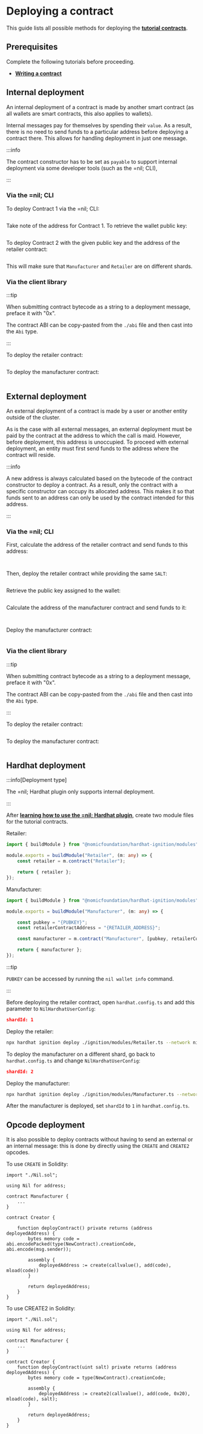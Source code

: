 
# Deploying a contract

This guide lists all possible methods for deploying the [**tutorial contracts**](writing-a-contract.mdx).

## Prerequisites

Complete the following tutorials before proceeding.

* [**Writing a contract**](writing-a-contract.mdx)

## Internal deployment

An internal deployment of a contract is made by another smart contract (as all wallets are smart contracts, this also applies to wallets).

Internal messages pay for themselves by spending their `value`. As a result, there is no need to send funds to a particular address before deploying a contract there. This allows for handling deployment in just one message.

:::info

The contract constructor has to be set as `payable` to support internal deployment via some developer tools (such as the =nil; CLI), 

:::

### Via the =nil; CLI

To deploy Contract 1 via the =nil; CLI:

```bash file=../../../tests/working-with-smart-contracts-cli.test.mjs start=startRetailerDeploymentCommand end=endRetailerDeploymentCommand
```

Take note of the address for Contract 1. To retrieve the wallet public key:

```bash file=../../../tests/working-with-smart-contracts-cli.test.mjs start=startWalletInfoCommand end=endWalletInfoCommand
```

To deploy Contract 2 with the given public key and the address of the retailer contract:

```bash file=../../../tests/working-with-smart-contracts-cli.test.mjs start=startManufacturerDeploymentCommand end=endManufacturerDeploymentCommand
```

This will make sure that `Manufacturer` and `Retailer` are on different shards.

### Via the client library

:::tip

When submitting contract bytecode as a string to a deployment message, preface it with "0x".

The contract ABI can be copy-pasted from the `./abi` file and then cast into the `Abi` type.

:::

To deploy the retailer contract:

```ts showLineNumbers file=../../../tests/working-with-smart-contracts-niljs.test.mjs start=startInternalDeployOfRetailer end=endInternalDeployOfRetailer
```

To deploy the manufacturer contract:

```ts showLineNumbers file=../../../tests/working-with-smart-contracts-niljs.test.mjs start=startInternalDeployOfManufacturer end=endInternalDeployOfManufacturer
```

## External deployment

An external deployment of a contract is made by a user or another entity outside of the cluster. 

As is the case with all external messages, an external deployment must be paid by the contract at the address to which the call is maid. However, before deployment, this address is unoccupied. To proceed with external deployment, an entity must first send funds to the address where the contract will reside.

:::info

A new address is always calculated based on the bytecode of the contract constructor to deploy a contract. As a result, only the contract with a specific constructor can occupy its allocated address. This makes it so that funds sent to an address can only be used by the contract intended for this address.

:::

### Via the =nil; CLI

First, calculate the address of the retailer contract and send funds to this address:

```bash file=../../../tests/working-with-smart-contracts-cli.test.mjs start=startExternalRetailerAddressCommand end=endExternalRetailerAddressCommand
```

```bash file=../../../tests/working-with-smart-contracts-cli.test.mjs start=startSendTokensToRetailerForExternalDeployment end=endSendTokensToRetailerForExternalDeployment
```

Then, deploy the retailer contract while providing the same `SALT`:

```bash file=../../../tests/working-with-smart-contracts-cli.test.mjs start=startRetailerExternalDeploymentCommand end=endRetailerExternalDeploymentCommand
```

Retrieve the public key assigned to the wallet:

```bash file=../../../tests/working-with-smart-contracts-cli.test.mjs start=startWalletInfoCommand end=endWalletInfoCommand
```

Calculate the address of the manufacturer contract and send funds to it:

```bash file=../../../tests/working-with-smart-contracts-cli.test.mjs start=startExternalManufacturerAddressCommand end=endExternalManufacturerAddressCommand
```

```bash file=../../../tests/working-with-smart-contracts-cli.test.mjs start=startSendTokensToManufacturerForExternalDeploymentCommand end=endSendTokensToManufacturerForExternalDeploymentCommand
```

Deploy the manufacturer contract:

```bash file=../../../tests/working-with-smart-contracts-cli.test.mjs start=startManufacturerExternalDeploymentCommand end=endManufacturerExternalDeploymentCommand
```

### Via the client library

:::tip

When submitting contract bytecode as a string to a deployment message, preface it with "0x".

The contract ABI can be copy-pasted from the `./abi` file and then cast into the `Abi` type.

:::

To deploy the retailer contract:

```ts showLineNumbers file=../../../tests/working-with-smart-contracts-niljs.test.mjs start=startExternalDeployOfRetailer end=endExternalDeployOfRetailer
```

To deploy the manufacturer contract:

```ts showLineNumbers file=../../../tests/working-with-smart-contracts-niljs.test.mjs start=startExternalDeployOfManufacturer end=endExternalDeployOfManufacturer
```

## Hardhat deployment

:::info[Deployment type]

The =nil; Hardhat plugin only supports internal deployment.

:::

After [**learning how to use the =nil; Hardhat plugin**](tools/hardhat-plugin/usage.mdx), create two module files for the tutorial contracts. 

Retailer:

```typescript showLineNumbers
import { buildModule } from "@nomicfoundation/hardhat-ignition/modules";

module.exports = buildModule("Retailer", (m: any) => {
    const retailer = m.contract("Retailer");

    return { retailer };
});
```

Manufacturer:

```typescript showLineNumbers
import { buildModule } from "@nomicfoundation/hardhat-ignition/modules";

module.exports = buildModule("Manufacturer", (m: any) => {

    const pubkey = "{PUBKEY}";
    const retailerContractAddress = "{RETAILER_ADDRESS}";

    const manufacturer = m.contract("Manufacturer", [pubkey, retailerContractAddress]);

    return { manufacturer };
});
```

:::tip

`PUBKEY` can be accessed by running the `nil wallet info` command.

:::

Before deploying the retailer contract, open `hardhat.config.ts` and add this parameter to `NilHardhatUserConfig`:

```json
shardId: 1
```

Deploy the retailer:

```bash
npx hardhat ignition deploy ./ignition/modules/Retailer.ts --network nil
```

To deploy the manufacturer on a different shard, go back to `hardhat.config.ts` and change `NilHardhatUserConfig`:

```json
shardId: 2
```

Deploy the manufacturer:

```bash
npx hardhat ignition deploy ./ignition/modules/Manufacturer.ts --network nil
```

After the manufacturer is deployed, set `shardId` to `1` in `hardhat.config.ts`.

## Opcode deployment

It is also possible to deploy contracts without having to send an external or an internal message: this is done by directly using the `CREATE` and `CREATE2` opcodes.

To use `CREATE` in Solidity:

```solidity showLineNumbers
import "./Nil.sol";

using Nil for address;

contract Manufacturer {
    ...
}

contract Creator {
    
    function deployContract() private returns (address deployedAddress) {
        bytes memory code = abi.encodePacked(type(NewContract).creationCode, abi.encode(msg.sender));

        assembly {
            deployedAddress := create(callvalue(), add(code), mload(code))
        }

        return deployedAddress;
    }
}
```

To use CREATE2 in Solidity:

```solidity showLineNumbers
import "./Nil.sol";

using Nil for address;

contract Manufacturer {
    ...
}

contract Creator {
    function deployContract(uint salt) private returns (address deployedAddress) {
        bytes memory code = type(NewContract).creationCode;

        assembly {
            deployedAddress := create2(callvalue(), add(code, 0x20), mload(code), salt);
        }

        return deployedAddress;
    }
}
```
